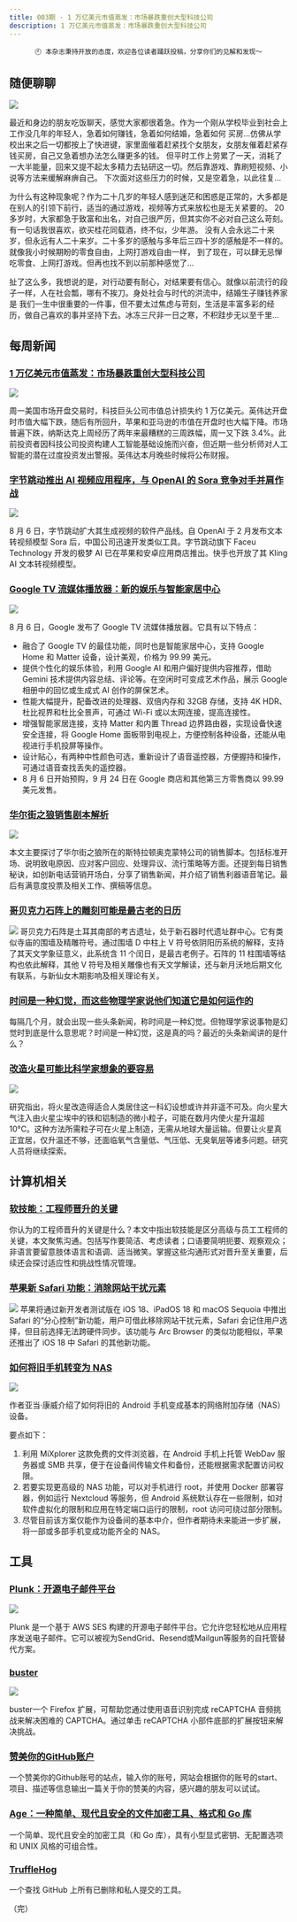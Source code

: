 ```yaml
---
title: 003期 · 1 万亿美元市值蒸发：市场暴跌重创大型科技公司
description: 1 万亿美元市值蒸发：市场暴跌重创大型科技公司
---
```


<div align="center">

```
🕙 本杂志秉持开放的态度，欢迎各位读者踊跃投稿，分享你们的见解和发现～
```

</div>


## 随便聊聊

![](https://raw.githubusercontent.com/binarycoder777/personal-pic/main/pic/20240808094722.png)

最近和身边的朋友吃饭聊天，感觉大家都很着急。作为一个刚从学校毕业到社会上工作没几年的年轻人，急着如何赚钱，急着如何结婚，急着如何
买房...仿佛从学校出来之后一切都按上了快进键，家里面催着赶紧找个女朋友，女朋友催着赶紧存钱买房，自己又急着想办法怎么赚更多的钱。
但平时工作上劳累了一天，消耗了一大半能量，回来又提不起太多精力去钻研这一切。然后靠游戏、靠刷短视频、小说等方法来缓解麻痹自己。
下次面对这些压力的时候，又是空着急，以此往复...

为什么有这种现象呢？作为二十几岁的年轻人感到迷茫和困惑是正常的，大多都是在别人的引领下前行，适当的通过游戏，视频等方式来放松也是无关紧要的。
20 多岁时，大家都急于致富和出名，对自己很严厉，但其实你不必对自己这么苛刻。有一句话我很喜欢，欲买桂花同载酒，终不似，少年游。
没有人会永远二十来岁，但永远有人二十来岁。二十多岁的感触与多年后三四十岁的感触是不一样的。就像我小时候期盼的零食自由，上网打游戏自由一样，
到了现在，可以肆无忌惮吃零食、上网打游戏。但再也找不到以前那种感觉了...

扯了这么多，我想说的是，对行动要有耐心，对结果要有信心。就像以前流行的段子一样，人在社会瓢，哪有不挨刀。身处社会与时代的洪流中，结婚生子赚钱养家是
我们一生中很重要的一件事，但不要太过焦虑与苛刻，生活是丰富多彩的经历，做自己喜欢的事并坚持下去。冰冻三尺非一日之寒，不积跬步无以至千里...

## 每周新闻

### [1 万亿美元市值蒸发：市场暴跌重创大型科技公司](https://www.cnbc.com/2024/08/05/1-trillion-wipeout-market-rout-punishes-mega-cap-tech.html)

![](https://image.cnbcfm.com/api/v1/image/108014329-1722442460081-gettyimages-2164636309-ms1_6764_0zwtqjnh.jpeg?v=1722866128&w=740&h=416&ffmt=webp&vtcrop=y)

周一美国市场开盘交易时，科技巨头公司市值总计损失约 1 万亿美元。英伟达开盘时市值大幅下跌，随后有所回升，苹果和亚马逊的市值在开盘时也大幅下降。市场普遍下跌，纳斯达克上周经历了两年来最糟糕的三周跌幅，周一又下跌 3.4%。此前投资者因科技公司投资构建人工智能基础设施而兴奋，但近期一些分析师对人工智能的潜在过度投资发出警报。英伟达本月晚些时候将公布财报。 

### [字节跳动推出 AI 视频应用程序，与 OpenAI 的 Sora 竞争对手并肩作战](https://www.reuters.com/technology/artificial-intelligence/bytedance-joins-openais-sora-rivals-with-ai-video-app-launch-2024-08-06/)

![](https://www.reuters.com/resizer/v2/MDDEUXOD7VMPJOXXUFGKZ7CFI4.jpg?auth=9b5db32985bea657ee5deacd3b4be9215f2113e7ba59093bf5853bfc1a865b88&width=640&quality=80)

8 月 6 日，字节跳动扩大其生成视频的软件产品线。自 OpenAI 于 2 月发布文本转视频模型 Sora 后，中国公司迅速开发类似工具。字节跳动旗下 Faceu Technology 开发的极梦 AI 已在苹果和安卓应用商店推出。快手也开放了其 Kling AI 文本转视频模型。


### [Google TV 流媒体播放器：新的娱乐与智能家居中心](https://blog.google/products/google-nest/google-tv-streamer/)

![](https://storage.googleapis.com/gweb-uniblog-publish-prod/images/Hero_1_UKrtiMZ.width-1000.format-webp.webp)


8 月 6 日，Google 发布了 Google TV 流媒体播放器。它具有以下特点：
 - 融合了 Google TV 的最佳功能，同时也是智能家居中心，支持 Google Home 和 Matter 设备，设计美观，价格为 99.99 美元。
 - 提供个性化的娱乐体验，利用 Google AI 和用户偏好提供内容推荐，借助 Gemini 技术提供内容总结、评论等。在空闲时可变成艺术作品，展示 Google 相册中的回忆或生成式 AI 创作的屏保艺术。
 - 性能大幅提升，配备改进的处理器、双倍内存和 32GB 存储，支持 4K HDR、杜比视界和杜比全景声，可通过 Wi-Fi 或以太网连接，提高连接性。
 - 增强智能家居连接，支持 Matter 和内置 Thread 边界路由器，实现设备快速安全连接，将 Google Home 面板带到电视上，方便控制各种设备，还能从电视进行手机投屏等操作。
 - 设计贴心，有两种中性颜色可选，重新设计了语音遥控器，方便握持和操作，可通过语音查找丢失的遥控器。
 - 8 月 6 日开始预购，9 月 24 日在 Google 商店和其他第三方零售商以 99.99 美元发售。 

### [华尔街之狼销售剧本解析](https://www.jointhefollowup.com/p/the-actual-wolf-of-wall-street-sales-script)

![](https://media.beehiiv.com/cdn-cgi/image/fit=scale-down,format=auto,onerror=redirect,quality=80/uploads/asset/file/c4c3935d-8dd0-48e7-a77a-5e912ac5ec97/Please_respect_my_decision.png)

本文主要探讨了华尔街之狼所在的斯特拉顿奥克蒙特公司的销售脚本。包括标准开场、说明致电原因、应对客户回应、处理异议、流行策略等方面。还提到每日销售秘诀，如创新电话营销开场白，分享了销售新闻，并介绍了销售利器语音笔记。最后有满意度投票及相关工作、撰稿等信息。

### [哥贝克力石阵上的雕刻可能是最古老的日历](https://www.tandfonline.com/doi/full/10.1080/1751696X.2024.2373876#abstract)

![](https://www.tandfonline.com/doi/full/10.1080/1751696X.2024.2373876#)
哥贝克力石阵是土耳其南部的考古遗址，处于新石器时代遗址群中心。它有类似寺庙的围墙及精雕符号。通过围墙 D 中柱上 V 符号依阴阳历系统的解释，支持了其天文学象征意义，此系统含 11 个闰日，是最古老例子。石阵的 11 柱围墙等结构也依此解释，其他 V 符号及相关雕像也有天文学解读，还与新月沃地后期文化有联系，与新仙女木期影响及相关理论有关。 

### [时间是一种幻觉，而这些物理学家说他们知道它是如何运作的](https://backreaction.blogspot.com/2024/08/time-is-illusion-and-these-physicists.html)

每隔几个月，就会出现一些头条新闻，称时间是一种幻觉。但物理学家说事物是幻觉时到底是什么意思呢？时间是一种幻觉，这是真的吗？最近的头条新闻讲的是什么？


### [改造火星可能比科学家想象的要容易](https://www.science.org/content/article/terraforming-mars-could-be-easier-scientists-thought)

![](https://www.science.org/do/10.1126/science.zwyzvzm/full/_20240807_mars_terraforming-1723053606127.jpg)

研究指出，将火星改造得适合人类居住这一科幻设想或许并非遥不可及。向火星大气注入由火星尘埃中的铁和铝制造的微小粒子，可能在数月内使火星升温超 10°C。这种方法所需粒子可在火星上制造，无需从地球大量运输。但要让火星真正宜居，仅升温还不够，还面临氧气含量低、气压低、无臭氧层等诸多问题。研究人员将继续探索。

## 计算机相关

### [软技能：工程师晋升的关键](https://pathtostaff.substack.com/p/weak-soft-skills-why-you-are-stuck)

你认为的工程师晋升的关键是什么？本文中指出软技能是区分高级与员工工程师的关键，本文聚焦沟通。包括写作要简洁、考虑读者；口语要简明扼要、观察观众；非语言要留意肢体语言和语调、适当微笑。掌握这些沟通形式对晋升至关重要，后续还会探讨适应性和挑战性情况管理。 

### [苹果新 Safari 功能：消除网站干扰元素](https://techcrunch.com/2024/08/05/apples-new-safari-feature-removes-distracting-items-from-websites/)

![](https://techcrunch.com/wp-content/uploads/2024/08/rubaitul-azad-q-STPNMV6KU-unsplash.jpg?resize=2048,1379)
苹果将通过新开发者测试版在 iOS 18、iPadOS 18 和 macOS Sequoia 中推出 Safari 的“分心控制”新功能，用户可借此移除网站干扰元素，Safari 会记住用户选择，但目前选择无法跨硬件同步。该功能与 Arc Browser 的类似功能相似，苹果还推出了 iOS 18 中 Safari 的其他新功能。 

### [如何将旧手机转变为 NAS](https://www.xda-developers.com/how-turned-old-phone-nas/)

![](https://static1.xdaimages.com/wordpress/wp-content/uploads/2021/10/Google-Pixel-6-Pro-Full-Front-Watermarked.jpg?q=70&fit=crop&w=1100&h=618&dpr=1)

作者亚当·康威介绍了如何将旧的 Android 手机变成基本的网络附加存储（NAS）设备。

要点如下：
1. 利用 MiXplorer 这款免费的文件浏览器，在 Android 手机上托管 WebDav 服务器或 SMB 共享，便于在设备间传输文件和备份，还能根据需求配置访问权限。
2. 若要实现更高级的 NAS 功能，可以对手机进行 root，并使用 Docker 部署容器，例如运行 Nextcloud 等服务，但 Android 系统默认存在一些限制，如对软件虚拟化的限制和应用在特定端口运行的限制，root 访问可绕过部分限制。
3. 尽管目前该方案仅能作为设备间的基本中介，但作者期待未来能进一步扩展，将一部或多部手机变成功能齐全的 NAS。


## 工具

### [Plunk：开源电子邮件平台](https://github.com/useplunk/plunk)

![](https://github.com/useplunk/plunk/blob/main/assets/card.png)

Plunk 是一个基于 AWS SES 构建的开源电子邮件平台。它允许您轻松地从应用程序发送电子邮件。它可以被视为SendGrid、Resend或Mailgun等服务的自托管替代方案。


### [buster](https://github.com/dessant/buster)

![](https://camo.githubusercontent.com/dbb0a304ae0d3267ba044a95376151c24e534bb03b26c9b90bb369d06f49456a/68747470733a2f2f692e696d6775722e636f6d2f7556706d52386c2e706e67)

buster一个 Firefox 扩展，可帮助您通过使用语音识别完成 reCAPTCHA 音频挑战来解决困难的 CAPTCHA。通过单击 reCAPTCHA 小部件底部的扩展按钮来解决挑战。

### [赞美你的GitHub账户](https://praise-me.fly.dev/)

一个赞美你的Github账号的站点，输入你的账号，网站会根据你的账号的start、项目、描述等信息输出一篇关于你的赞美的内容，感兴趣的朋友可以试试。

### [Age：一种简单、现代且安全的文件加密工具、格式和 Go 库](https://github.com/FiloSottile/age)

一个简单、现代且安全的加密工具（和 Go 库），具有小型显式密钥、无配置选项和 UNIX 风格的可组合性。

### [TruffleHog](https://trufflesecurity.com/blog/trufflehog-now-finds-all-deleted-and-private-commits-on-github)

一个查找 GitHub 上所有已删除和私人提交的工具。


（完） 

<Comments client:only="react" />
